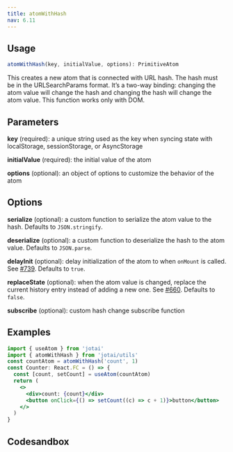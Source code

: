 ```yaml
---
title: atomWithHash
nav: 6.11
---
```


## Usage

```js
atomWithHash(key, initialValue, options): PrimitiveAtom
```

This creates a new atom that is connected with URL hash.
The hash must be in the URLSearchParams format.
It’s a two-way binding: changing the atom value will change the hash and
changing the hash will change the atom value.
This function works only with DOM.

## Parameters

**key** (required): a unique string used as the key when syncing state with localStorage, sessionStorage, or AsyncStorage

**initialValue** (required): the initial value of the atom

**options** (optional): an object of options to customize the behavior of the atom

## Options

**serialize** (optional): a custom function to serialize the atom value to the hash. Defaults to `JSON.stringify`.

**deserialize** (optional): a custom function to deserialize the hash to the atom value. Defaults to `JSON.parse`.

**delayInit** (optional): delay initialization of the atom to when `onMount` is called. See [#739](https://github.com/pmndrs/jotai/issues/739#issuecomment-929260696). Defaults to `true`.

**replaceState** (optional): when the atom value is changed, replace the current history entry instead of adding a new one. See [#660](https://github.com/pmndrs/jotai/issues/660). Defaults to `false`.

**subscribe** (optional): custom hash change subscribe function

## Examples

```jsx
import { useAtom } from 'jotai'
import { atomWithHash } from 'jotai/utils'
const countAtom = atomWithHash('count', 1)
const Counter: React.FC = () => {
  const [count, setCount] = useAtom(countAtom)
  return (
    <>
      <div>count: {count}</div>
      <button onClick={() => setCount((c) => c + 1)}>button</button>
    </>
  )
}
```

## Codesandbox

<CodeSandbox id="d5kn6" />